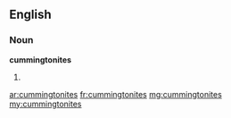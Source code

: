 ==English==

===Noun===
'''cummingtonites'''

# {{plural of|cummingtonite}}

[[ar:cummingtonites]]
[[fr:cummingtonites]]
[[mg:cummingtonites]]
[[my:cummingtonites]]
